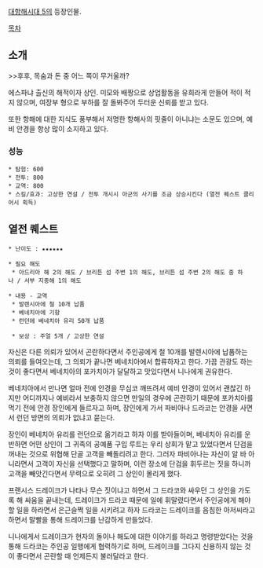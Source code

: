 [[대항해시대 5]]의 등장인물.

[[목차]]
== 소개 ==
>>후후, 목숨과 돈 중 어느 쪽이 무거울까?

에스파냐 출신의 해적이자 상인. 미모와 배짱으로 상업활동을 유희라게 만들어 적이 적지 않으며, 여장부 형으로 부하를 잘 돌봐주어 두터운 신뢰를 받고 있다.

또한 항해에 대한 지식도 풍부해서 저명한 항해사의 핏줄이 아니냐는 소문도 있으며, 예비 안경을 항상 많이 소지하고 있다.

=== 성능 ===
 * 탐험: 600
 * 전투: 800
 * 교역: 800
 * 스킬/효과: 고상한 연설 / 전투 개시시 아군의 사기를 조금 상승시킨다 (열전 퀘스트 클리어시 획득)

== 열전 퀘스트 ==
 * 난이도 : ★★★★★★

 * 필요 해도
  * 아드리아 해 2의 해도 / 브리튼 섬 주변 1의 해도, 브리튼 섬 주변 2의 해도 중 하나 / 서부 지중해 1의 해도

 * 내용 - 교역
  * 발렌시아에 철 10개 납품
  * 베네치아에 기항
  * 런던에 베네치아 유리 50개 납품

  * 보상 : 주얼 5개 / 고상한 연설

자신은 다른 의뢰가 있어서 곤란하다면서 주인공에게 철 10개를 발렌시아에 납품하는 의뢰를 들여오는데, 그 의뢰가 끝나면 베네치아에서 합류하자고 한다. 가끔 관광도 하는 것이 좋다면서 베네치아의 포카치아가 달달하고 맛있다면서 니나에게 권유한다.

베네치아에서 만나면 얼마 전에 안경을 무심코 깨뜨려서 예비 안경이 있어서 괜찮긴 하지만 어디까지나 예비라서 보충하지 않으면 만일의 경우에 곤란하기 때문에 포카치아를 먹기 전에 안경 장인에게 들르자고 하며, 장인에게 가서 파비아나 드라코는 안경을 사면서 런던 방면의 의뢰가 없냐고 묻는다.

장인이 베네치아 유리를 런던으로 옮기라고 하자 이를 받아들이며, 베네치아 유리를 운반하면 어떤 상인이 그 귀족의 공예품 구입 루트는 우리 상회가 맡고 있었다면서 단검을 꺼내는 것으로 위협해 단골 고객을 빼돌리려고 한다. 그러자 파비아나는 자신이 알 바 아니라면서 고객이 자신을 선택했다고 말하며, 이런 장소에 단검을 휘두르는 짓을 하니까 고객을 빼앗긴다면서 무력으로 오히려 그 상인이 몰리게 했다.

프랜시스 드레이크가 나타나 무슨 짓이냐고 하면서 그 드라코와 싸우던 그 상인을 가도록 해 싸움을 끝내는데, 드레이크가 드라코 때문에 일에 휘말렸다면서 주인공에게 해야할 일을 하라면서 은근슬쩍 일을 시키려고 하자 드라코는 드레이크를 음침한 아저씨라고 하면서 말빨을 통해 드레이크를 난감하게 만들었다.

니나에게서 드레이크가 현자의 돌이나 해도에 대한 이야기를 하라고 명령받았다는 것을 통해 드라코는 주인공 일행에게 협력하기로 하며, 드레이크를 그다지 신용하지 않는 것이 좋다면서 곤란할 때 언제든지 불러달라고 한다.
